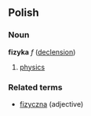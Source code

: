 ==Polish==
===Noun===
'''fizyka''' ''f'' ([[Wiktionary Appendix:Polish hard feminine noun declension|declension]])
# [[physics]]

===Related terms===
* [[fizyczna]] (adjective)